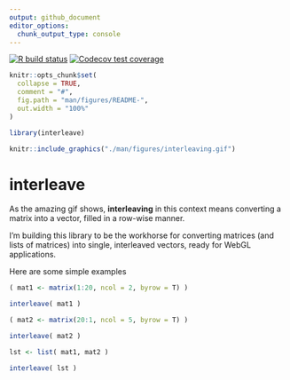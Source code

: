 ```yaml
---
output: github_document
editor_options: 
  chunk_output_type: console
---
```


[![R build status](https://github.com/dcooley/interleave/workflows/R-CMD-check/badge.svg)](https://github.com/dcooley/interleave/actions)
[![Codecov test coverage](https://codecov.io/gh/dcooley/interleave/branch/master/graph/badge.svg)](https://app.codecov.io/gh/dcooley/interleave?branch=master)

```r
knitr::opts_chunk$set(
  collapse = TRUE,
  comment = "#",
  fig.path = "man/figures/README-",
  out.width = "100%"
)

library(interleave)
```



```r
knitr::include_graphics("./man/figures/interleaving.gif")
```

# interleave

As the amazing gif shows, **interleaving** in this context means converting a matrix into a vector, filled in a row-wise manner.

I'm building this library to be the workhorse for converting matrices (and lists of matrices) into single, interleaved vectors, ready for WebGL applications.

Here are some simple examples

```r

( mat1 <- matrix(1:20, ncol = 2, byrow = T) )

interleave( mat1 )

( mat2 <- matrix(20:1, ncol = 5, byrow = T) )

interleave( mat2 )

lst <- list( mat1, mat2 )

interleave( lst )

```

